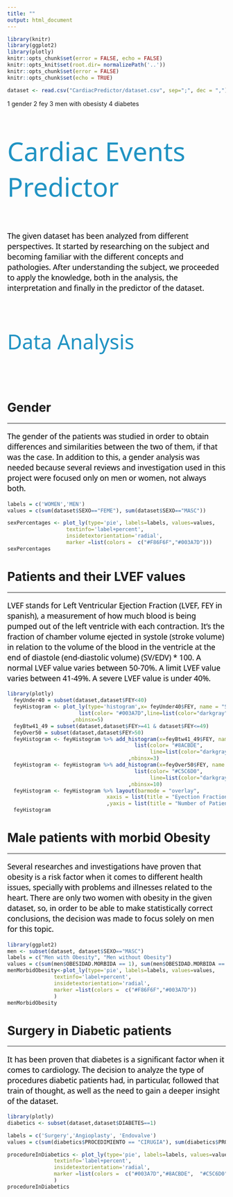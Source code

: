 ```yaml
---
title: ""
output: html_document
---
```

```r
library(knitr)
library(ggplot2)
library(plotly)
knitr::opts_chunk$set(error = FALSE, echo = FALSE)
knitr::opts_knit$set(root.dir= normalizePath('..'))
knitr::opts_chunk$set(error = FALSE)
knitr::opts_chunk$set(echo = TRUE)
```

```r
dataset <- read.csv("CardiacPredictor/dataset.csv", sep=";", dec = ",")
```

1 gender
2 fey
3 men with obesisty
4 diabetes


<p style="font-family: Noto Sans, sans-serif; font-size:45pt; font-style:normal; color:#2093C3">
    Cardiac Events Predictor
</p>

<p style="font-family: Noto Sans, sans-serif; font-size:13pt; font-style:normal; color:#000000">
The given dataset has been analyzed from different perspectives. It started by researching on the subject and becoming familiar with the different concepts and pathologies. After understanding the subject, we proceeded to apply the knowledge, both in the analysis, the interpretation and finally in the predictor of the dataset.
</p>
<p><br></p>
<p style="font-family: Noto Sans, sans-serif; font-size:35pt; font-style:normal; color:#2093C3">
    Data Analysis
</p>
<p><br></p>

# Gender
***
<p style="font-family: Noto Sans, sans-serif; font-size:13pt; font-style:normal; color:#000000">
    The gender of the patients was studied in order to obtain differences and similarities between the two of them, if that was the case. In addition to this, a gender analysis was needed because several reviews and investigation used in this project were focused only on men or women, not always both.
</p>

```r

labels = c('WOMEN','MEN')
values = c(sum(dataset$SEXO=="FEME"), sum(dataset$SEXO=="MASC"))

sexPercentages <- plot_ly(type='pie', labels=labels, values=values, 
                   textinfo='label+percent',
                   insidetextorientation='radial',
                   marker =list(colors =  c("#F86F6F","#003A7D")))
sexPercentages
```

# Patients and their LVEF values
***
<p style="font-family: Noto Sans, sans-serif; font-size:13pt; font-style:normal; color:#000000">
LVEF stands for Left Ventricular Ejection Fraction (LVEF, FEY in spanish), a measurement of how much blood is being pumped out of the left ventricle with each contraction. It's the fraction of chamber volume ejected in systole (stroke volume) in relation to the volume of the blood in the ventricle at the end of diastole (end-diastolic volume) (SV/EDV) * 100.
A normal LVEF value varies between 50-70%.
A limit LVEF value varies between 41-49%.
A severe LVEF value is under 40%.
</p>

```r
library(plotly)
  feyUnder40 = subset(dataset,dataset$FEY<40)
  feyHistogram <- plot_ly(type='histogram',x= feyUnder40$FEY, name = "SEVERE", marker = 
                       list(color= "#003A7D",line=list(color="darkgray",width=0.0))
                     ,nbinsx=5)
  feyBtw41_49 = subset(dataset,dataset$FEY>=41 & dataset$FEY<=49)
  feyOver50 = subset(dataset,dataset$FEY>50)
  feyHistogram <- feyHistogram %>% add_histogram(x=feyBtw41_49$FEY, name = "LIMIT", marker = 
                                         list(color= "#8ACBDE",
                                              line=list(color="darkgray",width=0.0))
                                       ,nbinsx=3)
  feyHistogram <- feyHistogram %>% add_histogram(x=feyOver50$FEY, name = "NORMAL", marker = 
                                         list(color= "#C5C6D0",
                                              line=list(color="darkgray",width=0.0))
                                       ,nbinsx=10)
  feyHistogram <- feyHistogram %>% layout(barmode = "overlay", 
                                xaxis = list(title = "Eyection Fraction (%)")
                                ,yaxis = list(title = "Number of Patients"))
  feyHistogram
```

# Male patients with morbid Obesity
*** 
<p style="font-family: Noto Sans, sans-serif; font-size:13pt; font-style:normal; color:#000000">
    Several researches and investigations have proven that obesity is a risk factor when it comes to different health issues, specially with problems and illnesses related to the heart. There are only two women with obesity in the given dataset, so, in order to be able to make statistically correct conclusions, the decision was made to focus solely on men for this topic.
</p>
```r
library(ggplot2)
men <- subset(dataset, dataset$SEXO=="MASC")
labels = c("Men with Obesity", "Men without Obesity")
values = c(sum(men$OBESIDAD.MORBIDA == 1), sum(men$OBESIDAD.MORBIDA == 0))
menMorbidObesity<-plot_ly(type='pie', labels=labels, values=values, 
               textinfo='label+percent',
               insidetextorientation='radial',
               marker =list(colors =  c("#F86F6F","#003A7D"))
               )
menMorbidObesity
```


# Surgery in Diabetic patients
***
<p style="font-family: Noto Sans, sans-serif; font-size:13pt; font-style:normal; color:#000000">
    It has been proven that diabetes is a significant factor when it comes to cardiology. The decision to analyze the type of procedures diabetic patients had, in particular, followed that train of thought, as well as the need to gain a deeper insight of the dataset. 
</p>
```r
library(plotly)
diabetics <- subset(dataset,dataset$DIABETES==1)

labels = c('Surgery','Angioplasty', 'Endovalve')
values = c(sum(diabetics$PROCEDIMIENTO == "CIRUGIA"), sum(diabetics$PROCEDIMIENTO == "ANGIOPLASTIA"),sum(diabetics$PROCEDIMIENTO == "ENDOVALVULA"))

procedureInDiabetics <- plot_ly(type='pie', labels=labels, values=values, 
               textinfo='label+percent',
               insidetextorientation='radial',
               marker =list(colors =  c("#003A7D","#8ACBDE",  "#C5C6D0"))
               )
procedureInDiabetics
```
